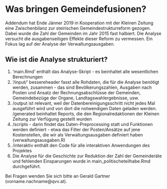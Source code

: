 # Was bringen Gemeindefusionen?

Addendum hat Ende Jänner 2019 in Kooperation mit der Kleinen Zeitung eine Zwischenbilanz zur steirischen Gemeindestrukturreform gezogen. Dabei wurde die Zahl der Gemeinden im Jahr 2015 fast halbiert. Die Analyse versucht die ausgabenseitigen Effekte dieser Reform zu vermessen. Ein Fokus lag auf der Analyse der Verwaltungsausgaben. 

## Wie ist die Analyse strukturiert? 
1. 'main.Rmd' enthält das Analyse-Skript - es beinhaltet alle wesentlichen Berechnungen
2. '/input/' bessereheader fasst alle Rohdaten, die für die Analyse benötigt werden, zusammen - das sind Bevölkerungszahlen, Ausgaben nach Posten und Ansatz der Rechnungsabschlüsse der Gemeinden, Gemeindebezüge der Organe, Landtagswahlergebnisse, usw.
3. /output ist relevant, weil der Datenbereinigungsschritt nicht jedes Mal ausgeführt wird und von dort die notwendigen Daten geladen werden. /generated beinhaltet Reports, die den Regionalredaktionen der Kleinen Zeitung zur Verfügung gestellt wurden
4. /scripts - darin findet das Daten-Preprocessing statt und Funktionen werden definiert - etwa das Filter der Posten/Ansätze auf jene Kostenstellen, die wir als Verwaltungsausgaben definiert haben (verwaltungsausgaben.R)
5. /interaktiv enthält den Code für alle interaktiven Anwendungen des Projektes
6. Die Analyse für die Geschichte zur Reduktion der Zahl der Gemeinderäte und fehlenden Einsparungen wurde in main_politischeteilhabe.Rmd durchgeführt. 

Bei Fragen wenden Sie sich bitte an Gerald Gartner (vorname.nachname@qvv.at). 
